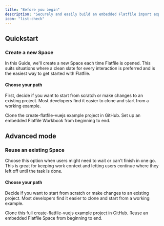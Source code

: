 ```yaml
---
title: "Before you begin"
description: "Securely and easily build an embedded Flatfile import experience into your Vue application."
icon: "list-check"
---
```


## Quickstart

### Create a new Space

In this Guide, we'll create a new Space each time Flatfile is opened. This suits situations where a clean slate for every interaction is preferred and is the easiest way to get started with Flatfile.

#### Choose your path

First, decide if you want to start from scratch or make changes to an existing project. Most developers find it easier to clone and start from a working example.

<CardGroup cols={2}>
  <Card
    title="Start from a working example"
    href="https://github.com/FlatFilers/create-flatfile-vuejs"
    icon="star"
  >
    Clone the create-flatfile-vuejs example project in GitHub.
  </Card>
  <Card title="Start from scratch" href="../vue/new_space" icon="pencil">
    Set up an embedded Flatfile Workbook from beginning to end.
  </Card>
</CardGroup>

## Advanced mode

### Reuse an existing Space

Choose this option when users might need to wait or can't finish in one go. This is
great for keeping work context and letting users continue where they left
off until the task is done.

#### Choose your path

Decide if you want to start from scratch or make changes to an existing project. Most developers find it easier to clone and start from a working example.

<CardGroup cols={2}>
  <Card
    title="Start from a working example"
    icon="star"
    href="https://github.com/FlatFilers/create-flatfile-vuejs/blob/main/src/components/ExistingSpace.vue"
  >
    Clone this full create-flatfile-vuejs example project in GitHub.
  </Card>
  <Card title="Start from scratch" href="../vue/reuse_space" icon="pencil">
    Reuse an embedded Flatfile Space from beginning to end.
  </Card>
</CardGroup>
